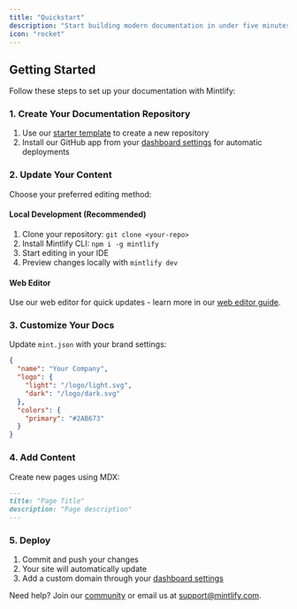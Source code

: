 ```yaml
---
title: "Quickstart"
description: "Start building modern documentation in under five minutes"
icon: "rocket"
---
```


## Getting Started

Follow these steps to set up your documentation with Mintlify:

### 1. Create Your Documentation Repository

1. Use our [starter template](https://github.com/mintlify/starter) to create a new repository
2. Install our GitHub app from your [dashboard settings](https://dashboard.mintlify.com/settings) for automatic deployments

### 2. Update Your Content

Choose your preferred editing method:

#### Local Development (Recommended)
1. Clone your repository: `git clone <your-repo>`
2. Install Mintlify CLI: `npm i -g mintlify`
3. Start editing in your IDE
4. Preview changes locally with `mintlify dev`

#### Web Editor
Use our web editor for quick updates - learn more in our [web editor guide](/web-editor).

### 3. Customize Your Docs

Update `mint.json` with your brand settings:
```json
{
  "name": "Your Company",
  "logo": {
    "light": "/logo/light.svg",
    "dark": "/logo/dark.svg"
  },
  "colors": {
    "primary": "#2AB673"
  }
}
```

### 4. Add Content

Create new pages using MDX:
```md
---
title: "Page Title"
description: "Page description"
---
```

### 5. Deploy

1. Commit and push your changes
2. Your site will automatically update
3. Add a custom domain through your [dashboard settings](https://dashboard.mintlify.com/settings)

Need help? Join our [community](https://mintlify.com/community) or email us at [support@mintlify.com](mailto:support@mintlify.com).